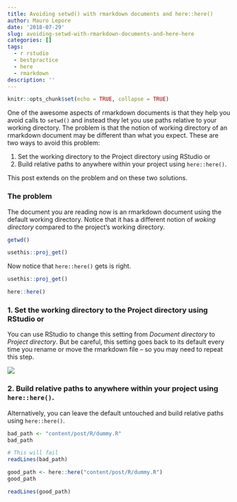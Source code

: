 ```yaml
---
title: Avoiding setwd() with rmarkdown documents and here::here()
author: Mauro Lepore
date: '2018-07-29'
slug: avoiding-setwd-with-rmarkdown-documents-and-here-here
categories: []
tags:
  - r rstudio
  - bestpractice
  - here
  - rmarkdown
description: ''
---
```


```r
knitr::opts_chunk$set(echo = TRUE, collapse = TRUE)
```

One of the awesome aspects of rmarkdown documents is that they help you avoid calls to `setwd()` and instead they let you use paths relative to your working directory. The problem is that the notion of working directory of an rmarkdown document may be different than what you expect. These are two ways to avoid this problem:

1. Set the working directory to the Project directory using RStudio or 
2. Build relative paths to anywhere within your project using `here::here()`.

This post extends on the problem and on these two solutions.

### The problem

The document you are reading now is an rmarkdown document using the default working directory. Notice that it has a different notion of _woking directory_ compared to the project's working directory.

```r
getwd()

usethis::proj_get()
```

Now notice that `here::here()` gets is right.

```r
usethis::proj_get()

here::here()
```

### 1. Set the working directory to the Project directory using RStudio or 

You can use RStudio to change this setting from _Document directory_ to _Project directory_. But be careful, this setting goes back to its default every time you rename or move the rmarkdown file -- so you may need to repeat this step.

![](https://i.imgur.com/gNuoMXd.png)

### 2. Build relative paths to anywhere within your project using `here::here()`.

Alternatively, you can leave the default untouched and build relative paths using `here::here()`.

```r
bad_path <- "content/post/R/dummy.R"
bad_path

# This will fail
readLines(bad_path)
```

```r
good_path <- here::here("content/post/R/dummy.R")
good_path

readLines(good_path)
```


